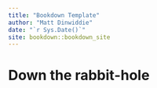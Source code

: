 ```yaml
--- 
title: "Bookdown Template"
author: "Matt Dinwiddie"
date: "`r Sys.Date()`"
site: bookdown::bookdown_site
---
```


# Down the rabbit-hole

